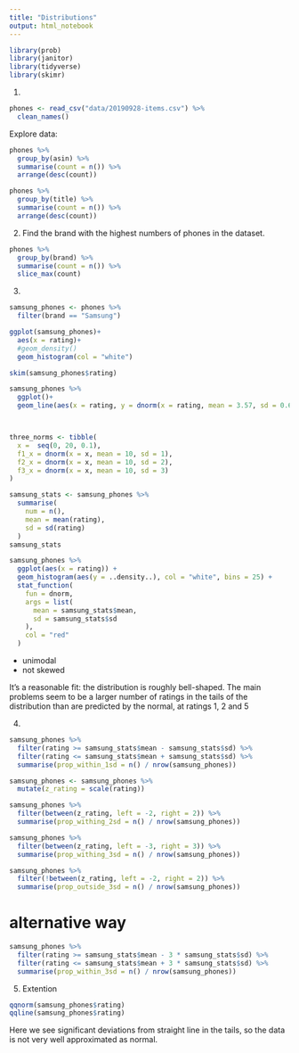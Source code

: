 ```yaml
---
title: "Distributions"
output: html_notebook
---
```


```r
library(prob)
library(janitor)
library(tidyverse)
library(skimr)
```

1. 
```r
phones <- read_csv("data/20190928-items.csv") %>% 
  clean_names()
```

Explore data:
```r
phones %>% 
  group_by(asin) %>% 
  summarise(count = n()) %>% 
  arrange(desc(count))
```


```r
phones %>% 
  group_by(title) %>% 
  summarise(count = n()) %>% 
  arrange(desc(count))
```

2. Find the brand with the highest numbers of phones in the dataset.
```r
phones %>% 
  group_by(brand) %>% 
  summarise(count = n()) %>% 
  slice_max(count)
```

3. 

```r
samsung_phones <- phones %>% 
  filter(brand == "Samsung")

ggplot(samsung_phones)+
  aes(x = rating)+
  #geom_density()
  geom_histogram(col = "white")
```

```r
skim(samsung_phones$rating)
```

```r

samsung_phones %>% 
  ggplot()+
  geom_line(aes(x = rating, y = dnorm(x = rating, mean = 3.57, sd = 0.685)))



three_norms <- tibble(
  x =  seq(0, 20, 0.1),
  f1_x = dnorm(x = x, mean = 10, sd = 1), 
  f2_x = dnorm(x = x, mean = 10, sd = 2),
  f3_x = dnorm(x = x, mean = 10, sd = 3)
)

```

```r
samsung_stats <- samsung_phones %>%
  summarise(
    num = n(),
    mean = mean(rating),
    sd = sd(rating)
  )
samsung_stats
```


```r
samsung_phones %>% 
  ggplot(aes(x = rating)) +
  geom_histogram(aes(y = ..density..), col = "white", bins = 25) +
  stat_function(
    fun = dnorm, 
    args = list(
      mean = samsung_stats$mean, 
      sd = samsung_stats$sd
    ),
    col = "red"
  )
```

- unimodal
- not skewed

It’s a reasonable fit: the distribution is roughly bell-shaped. The main problems seem to be a larger number of ratings in the tails of the distribution than are predicted by the normal, at ratings 1, 2 and 5

4.

```r
samsung_phones %>%
  filter(rating >= samsung_stats$mean - samsung_stats$sd) %>%
  filter(rating <= samsung_stats$mean + samsung_stats$sd) %>%
  summarise(prop_within_1sd = n() / nrow(samsung_phones))
```

```r
samsung_phones <- samsung_phones %>% 
  mutate(z_rating = scale(rating))
```

```r
samsung_phones %>% 
  filter(between(z_rating, left = -2, right = 2)) %>% 
  summarise(prop_withing_2sd = n() / nrow(samsung_phones))
```
```r
samsung_phones %>% 
  filter(between(z_rating, left = -3, right = 3)) %>% 
  summarise(prop_withing_3sd = n() / nrow(samsung_phones))
```
```r
samsung_phones %>% 
  filter(!between(z_rating, left = -2, right = 2)) %>% 
  summarise(prop_outside_3sd = n() / nrow(samsung_phones))
```
# alternative way

```r
samsung_phones %>%
  filter(rating >= samsung_stats$mean - 3 * samsung_stats$sd) %>%
  filter(rating <= samsung_stats$mean + 3 * samsung_stats$sd) %>%
  summarise(prop_within_3sd = n() / nrow(samsung_phones))
```

5. Extention

```r
qqnorm(samsung_phones$rating)
qqline(samsung_phones$rating)
```
Here we see significant deviations from straight line in the tails, so the data is not very well approximated as normal.
